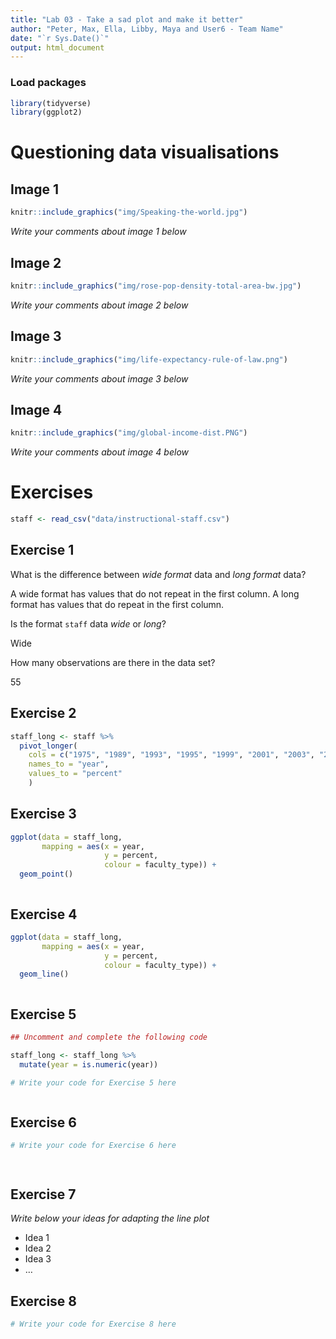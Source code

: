 ```yaml
---
title: "Lab 03 - Take a sad plot and make it better"
author: "Peter, Max, Ella, Libby, Maya and User6 - Team Name"
date: "`r Sys.Date()`"
output: html_document
---
```


### Load packages

```r
library(tidyverse)
library(ggplot2)
```


# Questioning data visualisations

## Image 1

```r
knitr::include_graphics("img/Speaking-the-world.jpg")
```

_Write your comments about image 1 below_





## Image 2

```r
knitr::include_graphics("img/rose-pop-density-total-area-bw.jpg")
```

_Write your comments about image 2 below_




## Image 3

```r
knitr::include_graphics("img/life-expectancy-rule-of-law.png")
```

_Write your comments about image 3 below_




## Image 4

```r
knitr::include_graphics("img/global-income-dist.PNG")
```

_Write your comments about image 4 below_





# Exercises

```r
staff <- read_csv("data/instructional-staff.csv")
```


## Exercise 1

What is the difference between *wide format* data and *long format* data?

A wide format has values that do not repeat in the first column. A long format has values that do repeat in the first column.

Is the format `staff` data *wide* or *long*?

Wide 

How many observations are there in the data set?

55


## Exercise 2

```r

staff_long <- staff %>%
  pivot_longer(
    cols = c("1975", "1989", "1993", "1995", "1999", "2001", "2003", "2005", "2007", "2009", "2011"), 
    names_to = "year",
    values_to = "percent"
    )

```


## Exercise 3

```r

ggplot(data = staff_long,
       mapping = aes(x = year, 
                     y = percent,
                     colour = faculty_type)) +
  geom_point()



```

## Exercise 4

```r
ggplot(data = staff_long,
       mapping = aes(x = year, 
                     y = percent,
                     colour = faculty_type)) +
  geom_line()



```

## Exercise 5

```r
## Uncomment and complete the following code

staff_long <- staff_long %>%
  mutate(year = is.numeric(year))
```


```r
# Write your code for Exercise 5 here



```

## Exercise 6

```r
# Write your code for Exercise 6 here




```

## Exercise 7

_Write below your ideas for adapting the line plot_

* Idea 1
* Idea 2
* Idea 3
* ...


## Exercise 8

```r
# Write your code for Exercise 8 here



```

